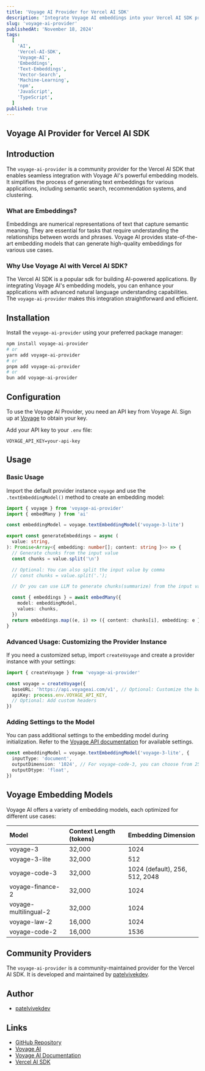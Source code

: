 ```yaml
---
title: 'Voyage AI Provider for Vercel AI SDK'
description: 'Integrate Voyage AI embeddings into your Vercel AI SDK projects with the voyage-ai-provider. This community provider simplifies the use of Voyage AI for generating text embeddings.'
slug: 'voyage-ai-provider'
publishedAt: 'November 18, 2024'
tags:
  [
    'AI',
    'Vercel-AI-SDK',
    'Voyage-AI',
    'Embeddings',
    'Text-Embeddings',
    'Vector-Search',
    'Machine-Learning',
    'npm',
    'JavaScript',
    'TypeScript',
  ]
published: true
---
```


## Voyage AI Provider for Vercel AI SDK

## Introduction

The `voyage-ai-provider` is a community provider for the Vercel AI SDK that enables seamless integration with Voyage AI's powerful embedding models. It simplifies the process of generating text embeddings for various applications, including semantic search, recommendation systems, and clustering.

### What are Embeddings?

Embeddings are numerical representations of text that capture semantic meaning. They are essential for tasks that require understanding the relationships between words and phrases. Voyage AI provides state-of-the-art embedding models that can generate high-quality embeddings for various use cases.

### Why Use Voyage AI with Vercel AI SDK?

The Vercel AI SDK is a popular sdk for building AI-powered applications. By integrating Voyage AI's embedding models, you can enhance your applications with advanced natural language understanding capabilities. The `voyage-ai-provider` makes this integration straightforward and efficient.

## Installation

Install the `voyage-ai-provider` using your preferred package manager:

```bash
npm install voyage-ai-provider
# or
yarn add voyage-ai-provider
# or
pnpm add voyage-ai-provider
# or
bun add voyage-ai-provider
```

## Configuration

To use the Voyage AI Provider, you need an API key from Voyage AI. Sign up at [Voyage](https://voyageai.com/) to obtain your key.

Add your API key to your `.env` file:

```env title=".env"
VOYAGE_API_KEY=your-api-key
```

## Usage

### Basic Usage

Import the default provider instance `voyage` and use the `.textEmbeddingModel()` method to create an embedding model:

```typescript title="ai.ts"
import { voyage } from 'voyage-ai-provider'
import { embedMany } from 'ai'

const embeddingModel = voyage.textEmbeddingModel('voyage-3-lite')

export const generateEmbeddings = async (
  value: string,
): Promise<Array<{ embedding: number[]; content: string }>> => {
  // Generate chunks from the input value
  const chunks = value.split('\n')

  // Optional: You can also split the input value by comma
  // const chunks = value.split('.');

  // Or you can use LLM to generate chunks(summarize) from the input value

  const { embeddings } = await embedMany({
    model: embeddingModel,
    values: chunks,
  })
  return embeddings.map((e, i) => ({ content: chunks[i], embedding: e }))
}
```

### Advanced Usage: Customizing the Provider Instance

If you need a customized setup, import `createVoyage` and create a provider instance with your settings:

```typescript title="ai.ts"
import { createVoyage } from 'voyage-ai-provider'

const voyage = createVoyage({
  baseURL: 'https://api.voyageai.com/v1', // Optional: Customize the base URL
  apiKey: process.env.VOYAGE_API_KEY,
  // Optional: Add custom headers
})
```

### Adding Settings to the Model

You can pass additional settings to the embedding model during initialization. Refer to the [Voyage API documentation](https://docs.voyageai.com/reference/embeddings-api) for available settings.

```typescript title="ai.ts"
const embeddingModel = voyage.textEmbeddingModel('voyage-3-lite', {
  inputType: 'document',
  outputDimension: '1024', // For voyage-code-3, you can choose from 256, 512, 1024 (default), 2048
  outputDtype: 'float',
})
```

## Voyage Embedding Models

Voyage AI offers a variety of embedding models, each optimized for different use cases:

| Model                 | Context Length (tokens) | Embedding Dimension            |
| :-------------------- | :---------------------- | :----------------------------- |
| voyage-3              | 32,000                  | 1024                           |
| voyage-3-lite         | 32,000                  | 512                            |
| voyage-code-3         | 32,000                  | 1024 (default), 256, 512, 2048 |
| voyage-finance-2      | 32,000                  | 1024                           |
| voyage-multilingual-2 | 32,000                  | 1024                           |
| voyage-law-2          | 16,000                  | 1024                           |
| voyage-code-2         | 16,000                  | 1536                           |

## Community Providers

The `voyage-ai-provider` is a community-maintained provider for the Vercel AI SDK. It is developed and maintained by [patelvivekdev](https://github.com/patelvivekdev).

## Author

- [patelvivekdev](https://github.com/patelvivekdev)

## Links

- [GitHub Repository](https://github.com/patelvivekdev/voyageai-ai-provider)
- [Voyage AI](https://voyageai.com/)
- [Voyage AI Documentation](https://docs.voyageai.com/)
- [Vercel AI SDK](https://sdk.vercel.ai/docs)
